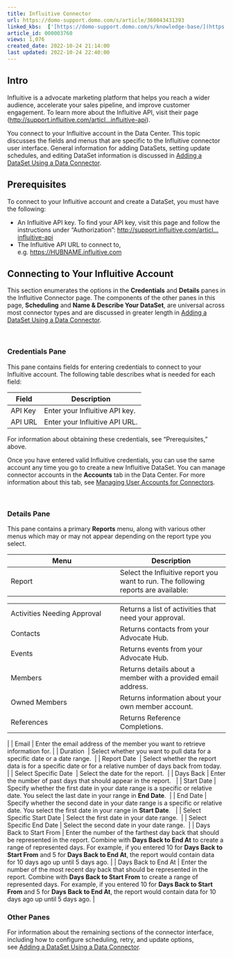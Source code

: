 ```yaml
---
title: Influitive Connector
url: https://domo-support.domo.com/s/article/360043431393
linked_kbs:  ['[https://domo-support.domo.com/s/knowledge-base/](https://domo-support.domo.com/s/knowledge-base/)', '[https://domo-support.domo.com/s/](https://domo-support.domo.com/s/)', '[https://domo-support.domo.com/s/topic/0TO5w000000ZammGAC](https://domo-support.domo.com/s/topic/0TO5w000000ZammGAC)', '[https://domo-support.domo.com/s/topic/0TO5w000000ZanLGAS](https://domo-support.domo.com/s/topic/0TO5w000000ZanLGAS)', '[https://domo-support.domo.com/s/topic/0TO5w000000ZaoQGAS](https://domo-support.domo.com/s/topic/0TO5w000000ZaoQGAS)', '[https://domo-support.domo.com/s/article/360042926274](https://domo-support.domo.com/s/article/360042926274)', '[https://domo-support.domo.com/s/article/360042926054](https://domo-support.domo.com/s/article/360042926054)', '[https://domo-support.domo.com/s/article/360043431393](https://domo-support.domo.com/s/article/360043431393)', '[https://domo-support.domo.com/s/topic/0TO5w000000ZaoQGAS/api-connectors](https://domo-support.domo.com/s/topic/0TO5w000000ZaoQGAS/api-connectors)', '[https://domo-support.domo.com/s/article/360043429933](https://domo-support.domo.com/s/article/360043429933)', '[https://domo-support.domo.com/s/article/360043429953](https://domo-support.domo.com/s/article/360043429953)', '[https://domo-support.domo.com/s/article/360042925494](https://domo-support.domo.com/s/article/360042925494)', '[https://domo-support.domo.com/s/article/360043429913](https://domo-support.domo.com/s/article/360043429913)', '[https://domo-support.domo.com/s/article/4408174643607](https://domo-support.domo.com/s/article/4408174643607)', '[https://domo-support.domo.com/s/login/](https://domo-support.domo.com/s/login/)']
article_id: 000003760
views: 1,076
created_date: 2022-10-24 21:14:00
last updated: 2022-10-24 22:40:00
---
```




Intro
-----


Influitive is a advocate marketing platform that helps you reach a wider audience, accelerate your sales pipeline, and improve customer engagement. To learn more about the Influitive API, visit their page ([http://support.influitive.com/articl...influitive-api](http://support.influitive.com/article/391-influitive-api "http://support.influitive.com/article/391-influitive-api")).


You connect to your Influitive account in the Data Center. This topic discusses the fields and menus that are specific to the Influitive connector user interface. General information for adding DataSets, setting update schedules, and editing DataSet information is discussed in [Adding a DataSet Using a Data Connector](/s/article/360042926274).


Prerequisites
-------------


To connect to your Influitive account and create a DataSet, you must have the following:


* An Influitive API key. To find your API key, visit this page and follow the instructions under "Authorization": [http://support.influitive.com/articl...influitive-api](http://support.influitive.com/article/391-influitive-api "http://support.influitive.com/article/391-influitive-api")
* The Influitive API URL to connect to, e.g. <https://HUBNAME.influitive.com>


Connecting to Your Influitive Account
-------------------------------------


This section enumerates the options in the **Credentials** and **Details** panes in the Influitive Connector page. The components of the other panes in this page, **Scheduling** and **Name & Describe Your DataSet**, are universal across most connector types and are discussed in greater length in [Adding a DataSet Using a Data Connector](/s/article/360042926274 "Adding a DataSet Using a Data Connector").


 


### Credentials Pane


This pane contains fields for entering credentials to connect to your Influitive account. The following table describes what is needed for each field:  




| Field | Description |
| --- | --- |
| API Key | Enter your Influitive API key. |
| API URL | Enter your Influitive API URL. |


For information about obtaining these credentials, see "Prerequisites," above.


Once you have entered valid Influitive credentials, you can use the same account any time you go to create a new Influitive DataSet. You can manage connector accounts in the **Accounts** tab in the Data Center. For more information about this tab, see [Managing User Accounts for Connectors](/s/article/360042926054 "Managing User Accounts for Connectors").


 


### Details Pane


This pane contains a primary **Reports** menu, along with various other menus which may or may not appear depending on the report type you select.




| Menu | Description |
| --- | --- |
| Report | Select the Influitive report you want to run. The following reports are available:

|  |  |
| --- | --- |
| Activities Needing Approval | Returns a list of activities that need your approval. |
| Contacts | Returns contacts from your Advocate Hub. |
| Events | Returns events from your Advocate Hub.  |
| Members | Returns details about a member with a provided email address. |
| Owned Members | Returns information about your own member account. |
| References | Returns Reference Completions. |

 |
| Email | Enter the email address of the member you want to retrieve information for. |
| Duration  | Select whether you want to pull data for a specific date or a date range.  |
| Report Date  | Select whether the report data is for a specific date or for a relative number of days back from today.  |
| Select Specific Date  | Select the date for the report.  |
| Days Back | Enter the number of past days that should appear in the report.   |
| Start Date | Specify whether the first date in your date range is a specific or relative date. You select the last date in your range in **End Date**.  |
| End Date | Specify whether the second date in your date range is a specific or relative date. You select the first date in your range in **Start Date**.   |
| Select Specific Start Date | Select the first date in your date range.  |
| Select Specific End Date | Select the second date in your date range.  |
| Days Back to Start From | Enter the number of the farthest day back that should be represented in the report. Combine with **Days Back to End At** to create a range of represented days.
For example, if you entered 10 for **Days Back to Start From** and 5 for **Days Back to End At**, the report would contain data for 10 days ago up until 5 days ago. |
| Days Back to End At | Enter the number of the most recent day back that should be represented in the report. Combine with **Days Back to Start From** to create a range of represented days.
For example, if you entered 10 for **Days Back to Start From** and 5 for **Days Back to End At**, the report would contain data for 10 days ago up until 5 days ago. |


### Other Panes


For information about the remaining sections of the connector interface, including how to configure scheduling, retry, and update options, see [Adding a DataSet Using a Data Connector](/s/article/360042926274).

